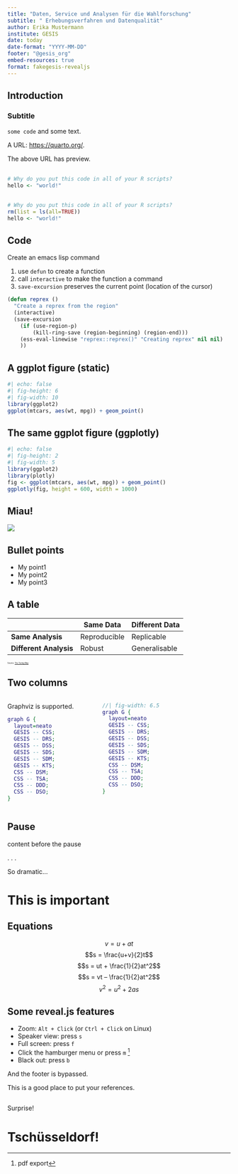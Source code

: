 ```yaml
---
title: "Daten, Service und Analysen für die Wahlforschung"
subtitle: " Erhebungsverfahren und Datenqualität"
author: Erika Mustermann
institute: GESIS
date: today
date-format: "YYYY-MM-DD"
footer: "@gesis_org"
embed-resources: true
format: fakegesis-revealjs
---
```


## Introduction

### Subtitle

`some code` and some text.

A URL: [https://quarto.org/](https://quarto.org/){preview-link="true"}.

The above URL has preview.

## {auto-animate="true"}

```r
# Why do you put this code in all of your R scripts?
hello <- "world!"
```
## {auto-animate="true"}

```r
# Why do you put this code in all of your R scripts?
rm(list = ls(all=TRUE))
hello <- "world!"
```

## Code

Create an emacs lisp command

1. use `defun` to create a function
2. call `interactive` to make the function a command
3. `save-excursion` preserves the current point (location of the cursor)

```.lisp
(defun reprex ()
  "Create a reprex from the region"
  (interactive)
  (save-excursion
	(if (use-region-p)
	    (kill-ring-save (region-beginning) (region-end)))
	(ess-eval-linewise "reprex::reprex()" "Creating reprex" nil nil)
    ))
```

## A ggplot figure (static)

```r
#| echo: false
#| fig-height: 6
#| fig-width: 10
library(ggplot2)
ggplot(mtcars, aes(wt, mpg)) + geom_point()
```

## The same ggplot figure (ggplotly)

```r
#| echo: false
#| fig-height: 2
#| fig-width: 5
library(ggplot2)
library(plotly)
fig <- ggplot(mtcars, aes(wt, mpg)) + geom_point()
ggplotly(fig, height = 600, width = 1000)
```

## Miau!

![](https://upload.wikimedia.org/wikipedia/commons/2/25/Siam_lilacpoint.jpg)

## Bullet points

* My point1
* My point2
* My point3

## A table

|                        | **Same Data** | **Different Data** |
|------------------------|---------------|--------------------|
| **Same Analysis**      | Reproducible  | Replicable         |
| **Different Analysis** | Robust        | Generalisable      |

::: {style="font-size: 0.3em"}

Source: [The Turing Way](https://the-turing-way.netlify.app/reproducible-research/overview/overview-definitions.html)

:::

## Two columns

:::: {.columns}

::: {.column width="40%"}
Graphviz is supported.

```dot
graph G {
  layout=neato
  GESIS -- CSS;
  GESIS -- DRS;
  GESIS -- DSS;
  GESIS -- SDS;
  GESIS -- SDM;
  GESIS -- KTS;
  CSS -- DSM;
  CSS -- TSA;
  CSS -- DDD;
  CSS -- DSO;
}
```
:::

::: {.column width="60%"}
```dot
//| fig-width: 6.5
graph G {
  layout=neato
  GESIS -- CSS;
  GESIS -- DRS;
  GESIS -- DSS;
  GESIS -- SDS;
  GESIS -- SDM;
  GESIS -- KTS;
  CSS -- DSM;
  CSS -- TSA;
  CSS -- DDD;
  CSS -- DSO;
}
```
:::

::::

## Pause

content before the pause

. . .

So dramatic...

# This is important {.center .center-x}

## Equations

$$v= u + at$$
$$s = \frac{u+v}{2}t$$
$$s = ut + \frac{1}{2}at^2$$
$$s = vt – \frac{1}{2}at^2$$
$$v^2 = u^2 + 2as$$

## Some reveal.js features {transition="zoom"}

* Zoom: `Alt + Click` (or `Ctrl + Click` on Linux)
* Speaker view: press `s`
* Full screen: press `f`
* Click the hamburger menu or press `m` ^[pdf export]
* Black out: press `b`

::: footer
And the footer is bypassed.
:::

::: aside
This is a good place to put your references.
:::

## {transition="concave"}

::: {.r-fit-text}
Surprise!
:::

# Tschüsseldorf! {.center-x}
